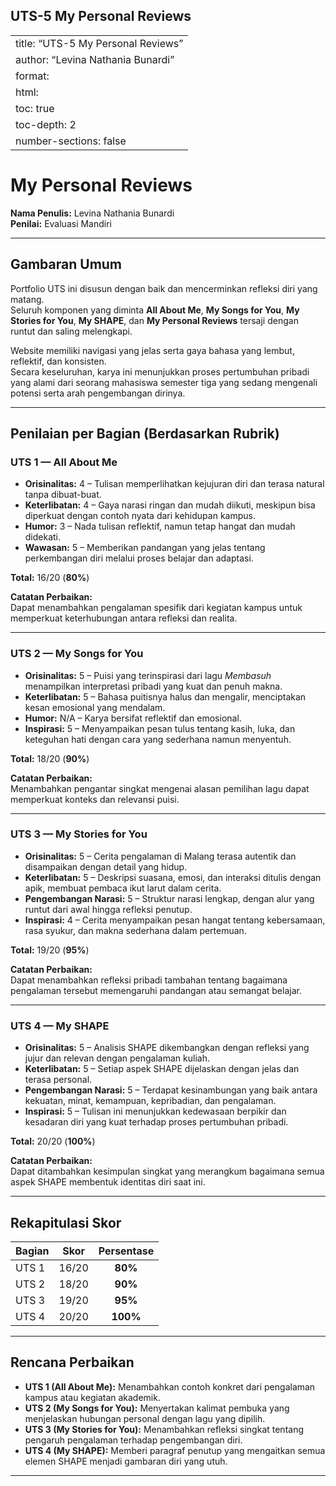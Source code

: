 ## UTS-5 My Personal Reviews

---
title: "UTS-5 My Personal Reviews"
author: "Levina Nathania Bunardi"
format:
  html:
    toc: true
    toc-depth: 2
    number-sections: false
---

# My Personal Reviews

**Nama Penulis:** Levina Nathania Bunardi  
**Penilai:** Evaluasi Mandiri  

---

## Gambaran Umum

Portfolio UTS ini disusun dengan baik dan mencerminkan refleksi diri yang matang.  
Seluruh komponen yang diminta **All About Me**, **My Songs for You**, **My Stories for You**, **My SHAPE**, dan **My Personal Reviews** tersaji dengan runtut dan saling melengkapi.  

Website memiliki navigasi yang jelas serta gaya bahasa yang lembut, reflektif, dan konsisten.  
Secara keseluruhan, karya ini menunjukkan proses pertumbuhan pribadi yang alami dari seorang mahasiswa semester tiga yang sedang mengenali potensi serta arah pengembangan dirinya.  

---

## Penilaian per Bagian (Berdasarkan Rubrik)

### UTS 1 — All About Me

- **Orisinalitas:** 4 – Tulisan memperlihatkan kejujuran diri dan terasa natural tanpa dibuat-buat.  
- **Keterlibatan:** 4 – Gaya narasi ringan dan mudah diikuti, meskipun bisa diperkuat dengan contoh nyata dari kehidupan kampus.  
- **Humor:** 3 – Nada tulisan reflektif, namun tetap hangat dan mudah didekati.  
- **Wawasan:** 5 – Memberikan pandangan yang jelas tentang perkembangan diri melalui proses belajar dan adaptasi.  

**Total:** 16/20 (**80%**)  

**Catatan Perbaikan:**  
Dapat menambahkan pengalaman spesifik dari kegiatan kampus untuk memperkuat keterhubungan antara refleksi dan realita.  

---

### UTS 2 — My Songs for You

- **Orisinalitas:** 5 – Puisi yang terinspirasi dari lagu *Membasuh* menampilkan interpretasi pribadi yang kuat dan penuh makna.  
- **Keterlibatan:** 5 – Bahasa puitisnya halus dan mengalir, menciptakan kesan emosional yang mendalam.  
- **Humor:** N/A – Karya bersifat reflektif dan emosional.  
- **Inspirasi:** 5 – Menyampaikan pesan tulus tentang kasih, luka, dan keteguhan hati dengan cara yang sederhana namun menyentuh.  

**Total:** 18/20 (**90%**)  

**Catatan Perbaikan:**  
Menambahkan pengantar singkat mengenai alasan pemilihan lagu dapat memperkuat konteks dan relevansi puisi.  

---

### UTS 3 — My Stories for You

- **Orisinalitas:** 5 – Cerita pengalaman di Malang terasa autentik dan disampaikan dengan detail yang hidup.  
- **Keterlibatan:** 5 – Deskripsi suasana, emosi, dan interaksi ditulis dengan apik, membuat pembaca ikut larut dalam cerita.  
- **Pengembangan Narasi:** 5 – Struktur narasi lengkap, dengan alur yang runtut dari awal hingga refleksi penutup.  
- **Inspirasi:** 4 – Cerita menyampaikan pesan hangat tentang kebersamaan, rasa syukur, dan makna sederhana dalam pertemuan.  

**Total:** 19/20 (**95%**)  

**Catatan Perbaikan:**  
Dapat menambahkan refleksi pribadi tambahan tentang bagaimana pengalaman tersebut memengaruhi pandangan atau semangat belajar.  

---

### UTS 4 — My SHAPE

- **Orisinalitas:** 5 – Analisis SHAPE dikembangkan dengan refleksi yang jujur dan relevan dengan pengalaman kuliah.  
- **Keterlibatan:** 5 – Setiap aspek SHAPE dijelaskan dengan jelas dan terasa personal.  
- **Pengembangan Narasi:** 5 – Terdapat kesinambungan yang baik antara kekuatan, minat, kemampuan, kepribadian, dan pengalaman.  
- **Inspirasi:** 5 – Tulisan ini menunjukkan kedewasaan berpikir dan kesadaran diri yang kuat terhadap proses pertumbuhan pribadi.  

**Total:** 20/20 (**100%**)  

**Catatan Perbaikan:**  
Dapat ditambahkan kesimpulan singkat yang merangkum bagaimana semua aspek SHAPE membentuk identitas diri saat ini.  

---

## Rekapitulasi Skor

| Bagian | Skor | Persentase |
|:--------|:------:|:------------:|
| UTS 1 | 16/20 | **80%** |
| UTS 2 | 18/20 | **90%** |
| UTS 3 | 19/20 | **95%** |
| UTS 4 | 20/20 | **100%** |

---

## Rencana Perbaikan

- **UTS 1 (All About Me):** Menambahkan contoh konkret dari pengalaman kampus atau kegiatan akademik.  
- **UTS 2 (My Songs for You):** Menyertakan kalimat pembuka yang menjelaskan hubungan personal dengan lagu yang dipilih.  
- **UTS 3 (My Stories for You):** Menambahkan refleksi singkat tentang pengaruh pengalaman terhadap pengembangan diri.  
- **UTS 4 (My SHAPE):** Memberi paragraf penutup yang mengaitkan semua elemen SHAPE menjadi gambaran diri yang utuh.  

---

